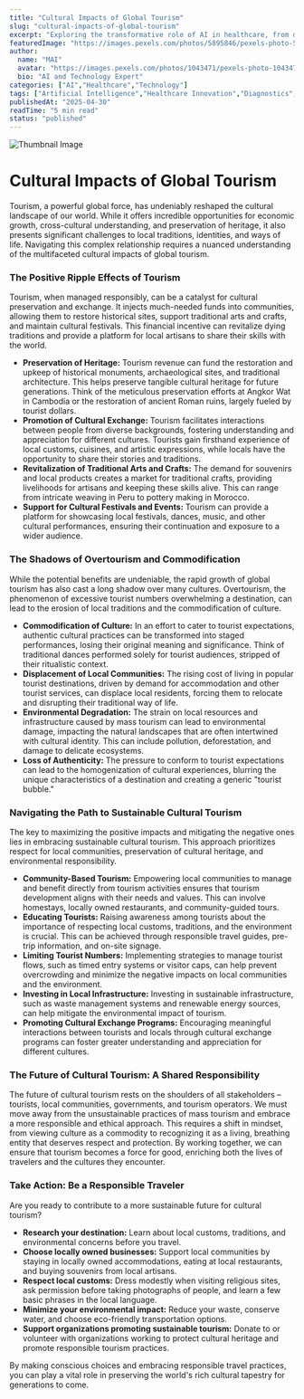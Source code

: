 ```yaml
---
title: "Cultural Impacts of Global Tourism"
slug: "cultural-impacts-of-global-tourism"
excerpt: "Exploring the transformative role of AI in healthcare, from diagnostics to drug discovery."
featuredImage: "https://images.pexels.com/photos/5895846/pexels-photo-5895846.jpeg?auto=compress&cs=tinysrgb&w=1260&h=750&dpr=1"
author:
  name: "MAI"
  avatar: "https://images.pexels.com/photos/1043471/pexels-photo-1043471.jpeg?auto=compress&cs=tinysrgb&w=1260&h=750&dpr=1"
  bio: "AI and Technology Expert"
categories: ["AI","Healthcare","Technology"]
tags: ["Artificial Intelligence","Healthcare Innovation","Diagnostics","Drug Discovery"]
publishedAt: "2025-04-30"
readTime: "5 min read"
status: "published"
---
```

![Thumbnail Image](https://images.pexels.com/photos/5895846/pexels-photo-5895846.jpeg?auto=compress&cs=tinysrgb&w=1260&h=750&dpr=1 "AI in Healthcare")

# Cultural Impacts of Global Tourism

Tourism, a powerful global force, has undeniably reshaped the cultural landscape of our world. While it offers incredible opportunities for economic growth, cross-cultural understanding, and preservation of heritage, it also presents significant challenges to local traditions, identities, and ways of life.  Navigating this complex relationship requires a nuanced understanding of the multifaceted cultural impacts of global tourism.

### The Positive Ripple Effects of Tourism

Tourism, when managed responsibly, can be a catalyst for cultural preservation and exchange.  It injects much-needed funds into communities, allowing them to restore historical sites, support traditional arts and crafts, and maintain cultural festivals. This financial incentive can revitalize dying traditions and provide a platform for local artisans to share their skills with the world.

* **Preservation of Heritage:**  Tourism revenue can fund the restoration and upkeep of historical monuments, archaeological sites, and traditional architecture. This helps preserve tangible cultural heritage for future generations.  Think of the meticulous preservation efforts at Angkor Wat in Cambodia or the restoration of ancient Roman ruins, largely fueled by tourist dollars.
* **Promotion of Cultural Exchange:** Tourism facilitates interactions between people from diverse backgrounds, fostering understanding and appreciation for different cultures. Tourists gain firsthand experience of local customs, cuisines, and artistic expressions, while locals have the opportunity to share their stories and traditions.
* **Revitalization of Traditional Arts and Crafts:** The demand for souvenirs and local products creates a market for traditional crafts, providing livelihoods for artisans and keeping these skills alive. This can range from intricate weaving in Peru to pottery making in Morocco.
* **Support for Cultural Festivals and Events:** Tourism can provide a platform for showcasing local festivals, dances, music, and other cultural performances, ensuring their continuation and exposure to a wider audience.

### The Shadows of Overtourism and Commodification

While the potential benefits are undeniable, the rapid growth of global tourism has also cast a long shadow over many cultures. Overtourism, the phenomenon of excessive tourist numbers overwhelming a destination, can lead to the erosion of local traditions and the commodification of culture.

* **Commodification of Culture:**  In an effort to cater to tourist expectations, authentic cultural practices can be transformed into staged performances, losing their original meaning and significance.  Think of traditional dances performed solely for tourist audiences, stripped of their ritualistic context.
* **Displacement of Local Communities:** The rising cost of living in popular tourist destinations, driven by demand for accommodation and other tourist services, can displace local residents, forcing them to relocate and disrupting their traditional way of life.
* **Environmental Degradation:** The strain on local resources and infrastructure caused by mass tourism can lead to environmental damage, impacting the natural landscapes that are often intertwined with cultural identity.  This can include pollution, deforestation, and damage to delicate ecosystems.
* **Loss of Authenticity:**  The pressure to conform to tourist expectations can lead to the homogenization of cultural experiences, blurring the unique characteristics of a destination and creating a generic "tourist bubble."


###  Navigating the Path to Sustainable Cultural Tourism

The key to maximizing the positive impacts and mitigating the negative ones lies in embracing sustainable cultural tourism. This approach prioritizes respect for local communities, preservation of cultural heritage, and environmental responsibility.

* **Community-Based Tourism:** Empowering local communities to manage and benefit directly from tourism activities ensures that tourism development aligns with their needs and values. This can involve homestays, locally owned restaurants, and community-guided tours.
* **Educating Tourists:**  Raising awareness among tourists about the importance of respecting local customs, traditions, and the environment is crucial. This can be achieved through responsible travel guides, pre-trip information, and on-site signage.
* **Limiting Tourist Numbers:** Implementing strategies to manage tourist flows, such as timed entry systems or visitor caps, can help prevent overcrowding and minimize the negative impacts on local communities and the environment.
* **Investing in Local Infrastructure:**  Investing in sustainable infrastructure, such as waste management systems and renewable energy sources, can help mitigate the environmental impact of tourism.
* **Promoting Cultural Exchange Programs:**  Encouraging meaningful interactions between tourists and locals through cultural exchange programs can foster greater understanding and appreciation for different cultures.


### The Future of Cultural Tourism: A Shared Responsibility

The future of cultural tourism rests on the shoulders of all stakeholders – tourists, local communities, governments, and tourism operators.  We must move away from the unsustainable practices of mass tourism and embrace a more responsible and ethical approach. This requires a shift in mindset, from viewing culture as a commodity to recognizing it as a living, breathing entity that deserves respect and protection.  By working together, we can ensure that tourism becomes a force for good, enriching both the lives of travelers and the cultures they encounter.


###  Take Action: Be a Responsible Traveler

Are you ready to contribute to a more sustainable future for cultural tourism?

* **Research your destination:**  Learn about local customs, traditions, and environmental concerns before you travel.
* **Choose locally owned businesses:** Support local communities by staying in locally owned accommodations, eating at local restaurants, and buying souvenirs from local artisans.
* **Respect local customs:** Dress modestly when visiting religious sites, ask permission before taking photographs of people, and learn a few basic phrases in the local language.
* **Minimize your environmental impact:**  Reduce your waste, conserve water, and choose eco-friendly transportation options.
* **Support organizations promoting sustainable tourism:** Donate to or volunteer with organizations working to protect cultural heritage and promote responsible tourism practices.


By making conscious choices and embracing responsible travel practices, you can play a vital role in preserving the world's rich cultural tapestry for generations to come.
